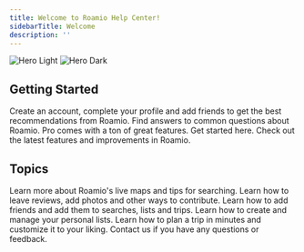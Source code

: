 ```yaml
---
title: Welcome to Roamio Help Center!
sidebarTitle: Welcome
description: ''
---
```


<img
  className="block dark:hidden"
  src="/images/hero-light.png"
  alt="Hero Light"
/>
<img
  className="hidden dark:block"
  src="/images/hero-dark.png"
  alt="Hero Dark"
/>

## Getting Started

<CardGroup cols={2}>
  <Card
    title="Create New Account"
    icon="user-plus"
    href="get-started/onboarding"
  >
    Create an account, complete your profile and add friends
    to get the best recommendations from Roamio.
  </Card>
  <Card
    title="Frequently Asked Questions"
    icon="comment-question"
    href="faq/frequently-asked-questions"
  >
    Find answers to common questions about Roamio.
  </Card>
  <Card
    title="Roamio Pro"
    icon="badge-check"
    href="pro/overview"
  >
    Pro comes with a ton of great features. Get started here.
  </Card>
  <Card
    title="What's New"
    icon="sparkles"
    href="whats-new/1-9-3"
  >
    Check out the latest features and improvements in Roamio.
  </Card>
</CardGroup>

## Topics

<CardGroup cols={2}>
  <Card
    title="Maps and Search"
    icon="map"
    href="tutorials/community/introduction"
  >
    Learn more about Roamio's live maps and tips for searching.
  </Card>
  <Card
    title="Community and Live Data"
    icon="users"
    href="tutorials/community/introduction"
  >
    Learn how to leave reviews, add photos and other ways to contribute.
  </Card>
  <Card
    title="Friends and Collaboration"
    icon="user-group"
    href="tutorials/friends-sharing/friends"
  >
    Learn how to add friends and add them to searches, lists and trips.
  </Card>
  <Card
    title="Personal List"
    icon="list-check"
    href="tutorials/personal-list/getting-started"
  >
    Learn how to create and manage your personal lists.
  </Card>
  <Card
    title="Plan a Trip"
    icon="rectangles-mixed"
    href="tutorials/trip-planning/getting-started"
  >
    Learn how to plan a trip in minutes and customize it to your liking.
  </Card>
  <Card
    title="Contact Support"
    icon="envelope"
    href="mailto:support@roamio.io"
  >
    Contact us if you have any questions or feedback.
  </Card>
</CardGroup>
